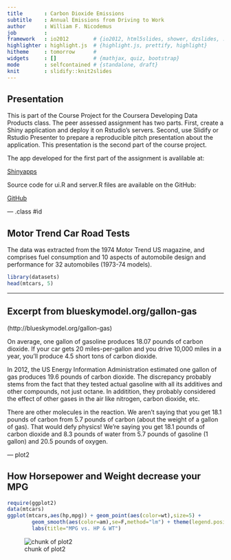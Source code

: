 ```yaml
---
title       : Carbon Dioxide Emissions
subtitle    : Annual Emissions from Driving to Work
author      : William F. Nicodemus
job         : 
framework   : io2012        # {io2012, html5slides, shower, dzslides, ...}
highlighter : highlight.js  # {highlight.js, prettify, highlight}
hitheme     : tomorrow      # 
widgets     : []            # {mathjax, quiz, bootstrap}
mode        : selfcontained # {standalone, draft}
knit        : slidify::knit2slides
---
```


##  Presentation

This is part of the Course Project for the Coursera Developing Data Products class. The peer assessed assignment has two parts. First, create a Shiny application and deploy it on Rstudio's servers. Second, use Slidify or Rstudio Presenter to prepare a reproducible pitch presentation about the application. This presentation is the second part of the course project.

The app developed for the first part of the assignment is avalilable at:

[Shinyapps](https://billn.shinyapps.io/commute)

Source code for ui.R and server.R files are available on the GitHub:

[GitHub](https://github.com/billnic/DP_proj)

--- .class #id 

## Motor Trend Car Road Tests

The data was extracted from the 1974 Motor Trend US magazine, and comprises fuel consumption and 10 aspects of automobile design and performance for 32 automobiles (1973-74 models).

```r

library(datasets)
head(mtcars, 5)
```

---
## Excerpt from blueskymodel.org/gallon-gas

(http://blueskymodel.org/gallon-gas)

On average, one gallon of gasoline produces 18.07 pounds of carbon dioxide. If your car gets 20 miles-per-gallon and you drive 10,000 miles in a year, you'll produce 4.5 short tons of carbon dioxide.

In 2012, the US Energy Information Administration estimated one gallon of gas produces 19.6 pounds of carbon dioxide. The discrepancy probably stems from the fact that they tested actual gasoline with all its additives and other compounds, not just octane. In additition, they probably considered the effect of other gases in the air like nitrogen, carbon dioxide, etc.

There are other molecules in the reaction. We aren't saying that you get 18.1 pounds of carbon from 5.7 pounds of carbon (about the weight of a gallon of gas). That would defy physics! We're saying you get 18.1 pounds of carbon dioxide and 8.3 pounds of water from 5.7 pounds of gasoline (1 gallon) and 20.5 pounds of oxygen.

--- plot2

## How Horsepower and Weight decrease your MPG ##
```r
require(ggplot2)
data(mtcars)
ggplot(mtcars,aes(hp,mpg)) + geom_point(aes(color=wt),size=5) + 
        geom_smooth(aes(color=am),se=F,method="lm") + theme(legend.position = "right")+
        labs(title="MPG vs. HP & WT")
```
![chunk of plot2](figure/plo2.png)
